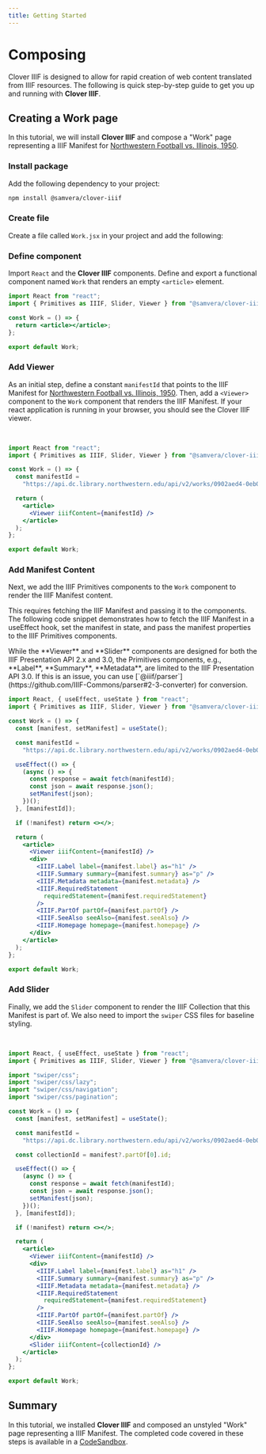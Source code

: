 ```yaml
---
title: Getting Started
---
```



# Composing

Clover IIIF is designed to allow for rapid creation of web content translated from IIIF resources. The following is quick step-by-step guide to get you up and running with **Clover IIIF**.

## Creating a Work page

In this tutorial, we will install **Clover IIIF** and compose a "Work" page representing a IIIF Manifest for [Northwestern Football vs. Illinois, 1950](https://dc.library.northwestern.edu/items/0902aed4-0eb0-4ab4-a151-c925493be04e).

<Steps>

### Install package

Add the following dependency to your project:

```bash
npm install @samvera/clover-iiif
```

### Create file

Create a file called `Work.jsx` in your project and add the following:

### Define component

Import `React` and the **Clover IIIF** components. Define and export a functional component named `Work` that renders an empty `<article>` element.

```jsx
import React from "react";
import { Primitives as IIIF, Slider, Viewer } from "@samvera/clover-iiif";

const Work = () => {
  return <article></article>;
};

export default Work;
```

### Add Viewer

As an initial step, define a constant `manifestId` that points to the IIIF Manifest for [Northwestern Football vs. Illinois, 1950](https://dc.library.northwestern.edu/items/0902aed4-0eb0-4ab4-a151-c925493be04e). Then, add a `<Viewer>` component to the `Work` component that renders the IIIF Manifest. If your react application is running in your browser, you should see the Clover IIIF viewer.

<br />
<CallToAction href="/docs/viewer" text="Viewer Docs" size="small" />

```jsx
import React from "react";
import { Primitives as IIIF, Slider, Viewer } from "@samvera/clover-iiif";

const Work = () => {
  const manifestId =
    "https://api.dc.library.northwestern.edu/api/v2/works/0902aed4-0eb0-4ab4-a151-c925493be04e?as=iiif";

  return (
    <article>
      <Viewer iiifContent={manifestId} />
    </article>
  );
};

export default Work;
```

### Add Manifest Content

Next, we add the IIIF Primitives components to the `Work` component to render the IIIF Manifest content.

This requires fetching the IIIF Manifest and passing it to the components. The following code snippet demonstrates how to fetch the IIIF Manifest in a useEffect hook, set the manifest in state, and pass the manifest properties to the IIIF Primitives components.

<Callout>
  While the **Viewer** and **Slider** components are designed for both the IIIF
  Presentation API 2.x and 3.0, the Primitives components, e.g., **Label**,
  **Summary**, **Metadata**, are limited to the IIIF Presentation API 3.0. If
  this is an issue, you can use
  [`@iiif/parser`](https://github.com/IIIF-Commons/parser#2-3-converter) for
  conversion.
</Callout>

```jsx
import React, { useEffect, useState } from "react";
import { Primitives as IIIF, Slider, Viewer } from "@samvera/clover-iiif";

const Work = () => {
  const [manifest, setManifest] = useState();

  const manifestId =
    "https://api.dc.library.northwestern.edu/api/v2/works/0902aed4-0eb0-4ab4-a151-c925493be04e?as=iiif";

  useEffect(() => {
    (async () => {
      const response = await fetch(manifestId);
      const json = await response.json();
      setManifest(json);
    })();
  }, [manifestId]);

  if (!manifest) return <></>;

  return (
    <article>
      <Viewer iiifContent={manifestId} />
      <div>
        <IIIF.Label label={manifest.label} as="h1" />
        <IIIF.Summary summary={manifest.summary} as="p" />
        <IIIF.Metadata metadata={manifest.metadata} />
        <IIIF.RequiredStatement
          requiredStatement={manifest.requiredStatement}
        />
        <IIIF.PartOf partOf={manifest.partOf} />
        <IIIF.SeeAlso seeAlso={manifest.seeAlso} />
        <IIIF.Homepage homepage={manifest.homepage} />
      </div>
    </article>
  );
};

export default Work;
```

### Add Slider

Finally, we add the `Slider` component to render the IIIF Collection that this Manifest is part of. We also need to import the `swiper` CSS files for baseline styling.

<br />
<CallToAction href="/docs/slider" text="Slider Docs" size="small" />

```jsx
import React, { useEffect, useState } from "react";
import { Primitives as IIIF, Slider, Viewer } from "@samvera/clover-iiif";

import "swiper/css";
import "swiper/css/lazy";
import "swiper/css/navigation";
import "swiper/css/pagination";

const Work = () => {
  const [manifest, setManifest] = useState();

  const manifestId =
    "https://api.dc.library.northwestern.edu/api/v2/works/0902aed4-0eb0-4ab4-a151-c925493be04e?as=iiif";

  const collectionId = manifest?.partOf[0].id;

  useEffect(() => {
    (async () => {
      const response = await fetch(manifestId);
      const json = await response.json();
      setManifest(json);
    })();
  }, [manifestId]);

  if (!manifest) return <></>;

  return (
    <article>
      <Viewer iiifContent={manifestId} />
      <div>
        <IIIF.Label label={manifest.label} as="h1" />
        <IIIF.Summary summary={manifest.summary} as="p" />
        <IIIF.Metadata metadata={manifest.metadata} />
        <IIIF.RequiredStatement
          requiredStatement={manifest.requiredStatement}
        />
        <IIIF.PartOf partOf={manifest.partOf} />
        <IIIF.SeeAlso seeAlso={manifest.seeAlso} />
        <IIIF.Homepage homepage={manifest.homepage} />
      </div>
      <Slider iiifContent={collectionId} />
    </article>
  );
};

export default Work;
```

</Steps>

## Summary

In this tutorial, we installed **Clover IIIF** and composed an unstyled "Work" page representing a IIIF Manifest. The completed code covered in these steps is available in a [CodeSandbox](https://codesandbox.io/s/clover-iiif-composing-qk73w9?file=/src/Work.jsx).

<br />
<CallToAction
  href="https://codesandbox.io/s/clover-iiif-composing-qk73w9?file=/src/Work.jsx"
  text="Experiment with the CodeSandbox"
  size="small"
/>
